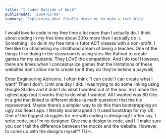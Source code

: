 ```yaml
---
title: "I Coded Outside of Work"
publishedAt: '2024-02-08'
summary: 'Explaining what finally drove me to make a tech blog'
---
```


I would love to code in my free time a lot more than I actually do. I think about coding in my free time about 200x more than I actually do it. Something I do do in my free time is tutor ACT classes with a non-profit. I feel like I’m channeling my childhood dream of being a teacher. One of the things I like doing in the classroom is using sites like Kahoot to create games for my students. They LOVE the competition. And I do too! However, there are times when I conceptualize games that the limitations of these websites don’t allow me to create (or if they do they’re behind a paywall). 

Enter Engineering Adrienne. I often think “I can code! I can create what I want” Then I don’t. Until one day I did. I was trying to do some linking using Google SLides and it didn’t do what I wanted out of the box. So I made the ugliest app (but it works tho) to do what I wanted. All I wanted was 60 tiles in a grid that linked to different slides (a math question) that the tile represented. Maybe there’s a simpler way to do this than bootstrapping an ugly ass React app. I literally bootstrapped it (I used bootstrap for my UI). One of the biggest struggles for me with coding is designing! I often say, I write code, but I’m no designer. Give me a design to code, and I’ll make sure you can’t tell the difference between the mocks and the website. However, to come up with the designs myself? TUH. 
